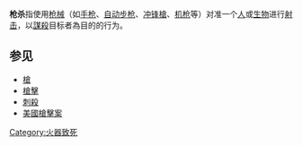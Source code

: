 {{expand|time=2014-02-14T11:23:43+00:00}}
{{unreferenced|time=2014-02-14T11:23:43+00:00}}
{{legal}}
'''枪杀'''指使用[[枪械|枪械]]（如[[手枪|手枪]]、[[自动步枪|自动步枪]]、[[冲锋槍|冲锋槍]]、[[机枪|机枪]]等）对准一个[[人|人]]或[[生物|生物]]进行[[射击|射击]]，以[[謀殺|謀殺]]目标者為目的的行为。

==参见==
*[[槍|槍]]
*[[槍擊|槍擊]]
*[[刺殺|刺殺]]
*[[:Category:美国枪击案|美國槍擊案]]

{{Crime-stub}}
[[Category:火器致死|Category:火器致死]]
